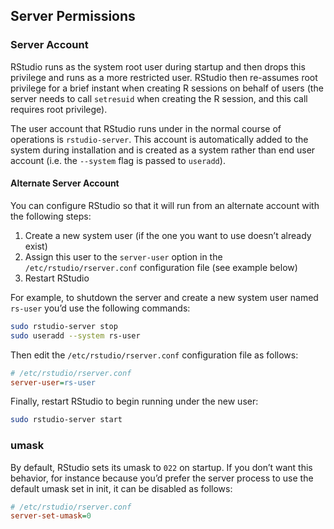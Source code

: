 ## Server Permissions 

### Server Account

RStudio runs as the system root user during startup and then drops this privilege and runs as a more restricted user. RStudio then re-assumes root privilege for a brief instant when creating R sessions on behalf of users (the server needs to call `setresuid` when creating the R session, and this call requires root privilege). 

The user account that RStudio runs under in the normal course of operations is `rstudio-server`. This account is automatically added to the system during installation and is created as a system rather than end user account (i.e. the `--system` flag is passed to `useradd`).

#### Alternate Server Account

You can configure RStudio so that it will run from an alternate account with the following steps:

1. Create a new system user (if the one you want to use doesn't already exist)
2. Assign this user to the `server-user` option in the `/etc/rstudio/rserver.conf` configuration file (see example below)
3. Restart RStudio

For example, to shutdown the server and create a new system user named `rs-user` you'd use the following commands:

```bash
sudo rstudio-server stop
sudo useradd --system rs-user
```

Then edit the `/etc/rstudio/rserver.conf` configuration file as follows:

```ini
# /etc/rstudio/rserver.conf
server-user=rs-user
```

Finally, restart RStudio to begin running under the new user:

```bash
sudo rstudio-server start
```

### umask 

By default, RStudio sets its umask to `022` on startup. If you don't want this behavior, for instance because you'd prefer the server process to use the default umask set in init, it can be disabled as follows:

```ini
# /etc/rstudio/rserver.conf
server-set-umask=0
```

